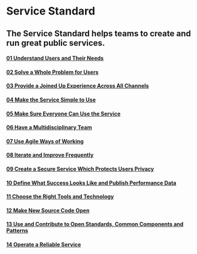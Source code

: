 # Service Standard

## The Service Standard helps teams to create and run great public services.

#### [01 Understand Users and Their Needs](/guide/1-understand-users-and-their-needs)

#### [02 Solve a Whole Problem for Users](/guide/2-solve-a-whole-problem-for-users)

#### [03 Provide a Joined Up Experience Across All Channels](/guide/3-provide-a-joined-up-experience-across-all-channels)

#### [04 Make the Service Simple to Use](/guide/4-make-the-service-simple-to-use)

#### [05 Make Sure Everyone Can Use the Service](/guide/5-make-sure-everyone-can-use-the-service)

#### [06 Have a Multidisciplinary Team](/guide/6-have-a-multidisciplinary-team)

#### [07 Use Agile Ways of Working](/guide/7-use-agile-ways-of-working)

#### [08 Iterate and Improve Frequently](/guide/8-iterate-and-improve-frequently)

#### [09 Create a Secure Service Which Protects Users Privacy](/guide/9-create-a-secure-service-which-protects-users-privacy)

#### [10 Define What Success Looks Like and Publish Performance Data](/guide/10-define-what-success-looks-like-and-publish-performance-data)

#### [11 Choose the Right Tools and Technology](/guide/11-choose-the-right-tools-and-technology)

#### [12 Make New Source Code Open](/guide/12-make-new-source-code-open)

#### [13 Use and Contribute to Open Standards, Common Components and Patterns](/guide/13-use-and-contribute-to-open-standards-common-components-and-patterns)

#### [14 Operate a Reliable Service](/guide/14-operate-a-reliable-service)